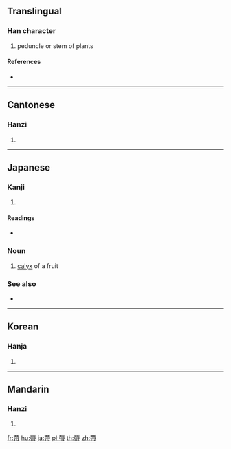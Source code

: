 {{character info/new}}
==Translingual==

===Han character===
{{Han char|rn=140|rad=艸|as=11|sn=17|four=44227|canj=TKPB}}

# peduncle or stem of plants

====References====
* {{Han ref|kx=1054.110|dkj=31789|dj=1516.320|hdz=53275.110|uh=8515|ud=34069|bh=E760|bd=59232}}

----

==Cantonese==

===Hanzi===
{{yue-hanzi|jyut=|y=dai6}}

# {{defn|lang=yue|sort=艸11}}

----

==Japanese==

===Kanji===
{{ja-kanji|grade=|rs=艸11}}

# {{defn|lang=ja|sort=艸11}}

====Readings====
* {{ja-readings|goon=[[たい]] (tai)|kanon=[[てい]] (tei)|kun=[[へた]] (heta)}}

{{wikipedia|lang=ja}}
{{ja-kanjitab|へた|yomi=k}}

===Noun===
{{ja-noun|へた}}

# {{lb|ja|botany|sort=へた}} [[calyx]] of a fruit

===See also===
* {{l|ja|萼}}

----

==Korean==

===Hanja===
{{ko-hanja|hangeul=체|eumhun=|rv=che|mr=ch'e|y=chey}}

# {{defn|lang=ko|sort=艸11}}

----

==Mandarin==

===Hanzi===
{{cmn-hanzi|pin=[[dì]] ([[di4]]), [[sān]] ([[san1]]), [[shēn]] ([[shen1]])|wg=ti<sup>4</sup>, san<sup>1</sup>, shen<sup>1</sup>}}

# {{defn|lang=cmn|sort=艸11}}

[[fr:蔕]]
[[hu:蔕]]
[[ja:蔕]]
[[pl:蔕]]
[[th:蔕]]
[[zh:蔕]]